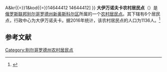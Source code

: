 {{Infobox Settlement
| official_name = 大伊万诺夫卡农村居民点
| native_name = Большеивановское сельское поселение
| settlement_type = [[农村居民点|农村居民点]]
| subdivision_type = [[国家|国家]]
| subdivision_type1 = [[州_(俄罗斯)|州]]
| subdivision_type2 = [[区_(苏联)|区]]
| subdivision_name = {{RUS}}
| subdivision_name1 = [[别尔哥罗德州|别尔哥罗德州]]
| subdivision_name2 = [[新奥斯科尔区|新奥斯科尔区]]
| seat_type = 行政中心
| seat = 大伊万诺夫卡
| population_as_of=2016
| population_footnotes = <ref name=stat />
| population_total = 1136
| coordinates_display = inline,title
| latd = 50 | latm = 51 | lats = 42 | latNS = N
| longd = 38 | longm = 10 | longs = 46 | longEW = E
| timezone = [[莫斯科时间|MSK]]
| utc_offset = +3
| blank_name = [[俄罗斯市政土地区划代码|OKTMO编码]]
| blank_info = [http://classif.spb.ru/classificators/view/tma.php?st{{=}}A&kr{{=}}1&kod{{=}}14644412 14644412]
}}
'''大伊万诺夫卡农村居民点'''（{{lang-ru|Большеивановское сельское поселение}}）是[[俄罗斯联邦|俄罗斯联邦]][[别尔哥罗德州|别尔哥罗德州]][[新奥斯科尔区|新奥斯科尔区]]所属的一个[[农村居民点|农村居民点]]。其下辖有6个居民点，行政中心为大伊万诺夫卡。据2016年统计，该农村居民点的人口为1136人。<ref name=stat>{{cite web |url=http://www.gubkinadm.ru/gorod/images/stories/foto/okrug/pasportggo.rar |title=Паспорт Губкинского городского округа на 1 января 2016 года |accessdate=2016-02-02 |archiveurl=https://www.webcitation.org/6ezlnsjoC?url=http://www.gubkinadm.ru/gorod/images/stories/foto/okrug/pasportggo.rar |archivedate=2016-02-02 |language=ru |deadurl=yes }}</ref>

== 参考文献 ==
{{reflist}}

{{Russia-stub}}

[[Category:别尔哥罗德州农村居民点|Category:别尔哥罗德州农村居民点]]